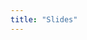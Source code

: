 ```yaml
---
title: "Slides"
---
```


<!-- # Day 1 -->

<!-- ::: panel-tabset -->
<!-- ## Presentation -->

<!-- ::: center -->
<!-- ```{=html} -->
<!-- <iframe class="slide-deck" src="_day-one/slide/00-presentation.html"></iframe> -->
<!-- ``` -->
<!-- ::: -->

<!-- ## Introduction to R -->

<!-- ::: center -->
<!-- ```{=html} -->
<!-- <iframe class="slide-deck" src="_day-one/slide/01-intro-r.html"></iframe> -->
<!-- ``` -->
<!-- ::: -->

<!-- ## Infrastructure -->

<!-- ::: center -->
<!-- ```{=html} -->
<!-- <iframe class="slide-deck" src="_day-one/slide/02-infrastructure.html"></iframe> -->
<!-- ``` -->
<!-- ::: -->
<!-- ::: -->




<!-- # Day 2 -->

<!-- ::: panel-tabset -->
<!-- ## Pipe(s) & Visualization -->

<!-- ::: {.center} -->
<!-- ```{=html} -->
<!-- <iframe class="slide-deck" src="_day-two/slide/03-visualization.html"></iframe> -->
<!-- ``` -->
<!-- ::: -->

<!-- ## Import/Export -->

<!-- ::: {.center} -->
<!-- ```{=html} -->
<!-- <iframe class="slide-deck" src="_day-two/slide/04-import.html"></iframe> -->
<!-- ``` -->
<!-- ::: -->
<!-- ::: -->


<!-- # Day 3 -->

<!-- ::: panel-tabset -->
<!-- ## Transform -->

<!-- ::: {.center} -->
<!-- ```{=html} -->
<!-- <iframe class="slide-deck" src="_day-three/slide/04-transform.html"></iframe> -->
<!-- ``` -->
<!-- ::: -->
<!-- ::: -->


